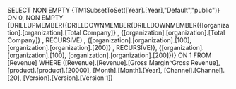 SELECT NON EMPTY {TM1SubsetToSet([Year].[Year],"Default","public")} ON 0, NON EMPTY {DRILLUPMEMBER({DRILLDOWNMEMBER(DRILLDOWNMEMBER({[organization].[organization].[Total Company]} , {[organization].[organization].[Total Company]} , RECURSIVE) , {[organization].[organization].[100],[organization].[organization].[200]} , RECURSIVE)}, {[organization].[organization].[100], [organization].[organization].[200]})} ON 1 FROM [Revenue] WHERE ([Revenue].[Revenue].[Gross Margin^Gross Revenue], [product].[product].[20000], [Month].[Month].[Year], [Channel].[Channel].[20], [Version].[Version].[Version 1])
